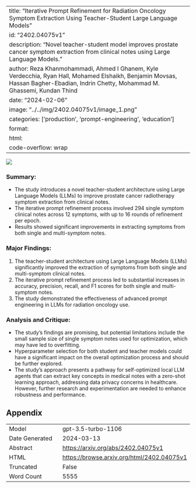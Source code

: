 
---
title: "Iterative Prompt Refinement for Radiation Oncology Symptom Extraction Using Teacher-Student Large Language Models"
id: "2402.04075v1"
description: "Novel teacher-student model improves prostate cancer symptom extraction from clinical notes using Large Language Models."
author: Reza Khanmohammadi, Ahmed I Ghanem, Kyle Verdecchia, Ryan Hall, Mohamed Elshaikh, Benjamin Movsas, Hassan Bagher-Ebadian, Indrin Chetty, Mohammad M. Ghassemi, Kundan Thind
date: "2024-02-06"
image: "../../img/2402.04075v1/image_1.png"
categories: ['production', 'prompt-engineering', 'education']
format:
  html:
    code-overflow: wrap
---

![](../../img/2402.04075v1/image_1.png)

### Summary:
- The study introduces a novel teacher-student architecture using Large Language Models (LLMs) to improve prostate cancer radiotherapy symptom extraction from clinical notes.
- The iterative prompt refinement process involved 294 single symptom clinical notes across 12 symptoms, with up to 16 rounds of refinement per epoch.
- Results showed significant improvements in extracting symptoms from both single and multi-symptom notes.

### Major Findings:
1. The teacher-student architecture using Large Language Models (LLMs) significantly improved the extraction of symptoms from both single and multi-symptom clinical notes.
2. The iterative prompt refinement process led to substantial increases in accuracy, precision, recall, and F1 scores for both single and multi-symptom notes.
3. The study demonstrated the effectiveness of advanced prompt engineering in LLMs for radiation oncology use.

### Analysis and Critique:
- The study's findings are promising, but potential limitations include the small sample size of single symptom notes used for optimization, which may have led to overfitting.
- Hyperparameter selection for both student and teacher models could have a significant impact on the overall optimization process and should be further explored.
- The study's approach presents a pathway for self-optimized local LLM agents that can extract key concepts in medical notes with a zero-shot learning approach, addressing data privacy concerns in healthcare. However, further research and experimentation are needed to enhance robustness and performance.

## Appendix

|          |          |
|----------|----------|
| Model     | gpt-3.5-turbo-1106       |
| Date Generated     | 2024-03-13       |
| Abstract | [https://arxiv.org/abs/2402.04075v1](https://arxiv.org/abs/2402.04075v1)        |
| HTML     | [https://browse.arxiv.org/html/2402.04075v1](https://browse.arxiv.org/html/2402.04075v1)       |
| Truncated       | False       |
| Word Count       | 5555       |
